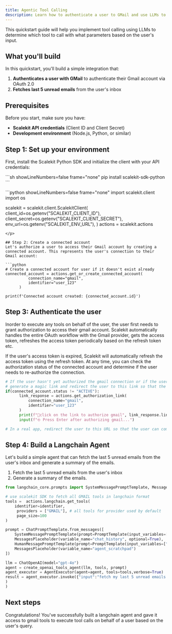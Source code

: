 ```yaml
---
title: Agentic Tool Calling
description: Learn how to authenticate a user to GMail and use LLMs to create an agentic tool calling workflow.
---
```



This quickstart guide will help you implement tool calling using LLMs to determine which tool to call with what parameters based on the user's input.

## What you'll build

In this quickstart, you'll build a simple integration that:

1. **Authenticates a user with GMail** to authenticate their Gmail account via OAuth 2.0
2. **Fetches last 5 unread emails** from the user's inbox

## Prerequisites

Before you start, make sure you have:

- **Scalekit API credentials** (Client ID and Client Secret)
- **Development environment** (Node.js, Python, or similar)

## Step 1: Set up your environment

First, install the Scalekit Python SDK and initialize the client with your API credentials:

<p>
  ```sh showLineNumbers=false frame="none"
  pip install scalekit-sdk-python
  ```
</p>
<p>
  ```python showLineNumbers=false frame="none"
  import scalekit.client
  import os

  scalekit = scalekit.client.ScalekitClient(
      client_id=os.getenv("SCALEKIT_CLIENT_ID"),
      client_secret=os.getenv("SCALEKIT_CLIENT_SECRET"),
      env_url=os.getenv("SCALEKIT_ENV_URL"),
  )
  actions = scalekit.actions

  ```
</p>

## Step 2: Create a connected account
Let's authorize a user to access their Gmail account by creating a connected account. This represents the user's connection to their Gmail account:

```python
# Create a connected account for user if it doesn't exist already
connected_account = actions.get_or_create_connected_account(
            connection_name="gmail",
            identifier="user_123"
        )

print(f'Connected account created: {connected_account.id}')
```

## Step 3: Authenticate the user

Inorder to execute any tools on behalf of the user, the user first needs to grant authorization to access their gmail account. Scalekit automatically handles the entire OAuth workflow with the Gmail provider, gets the access token, refreshes the access token periodically based on the refresh token etc.

If the user's access token is expired, Scalekit will automatically refresh the access token using the refresh token. At any time, you can check the authorization status of the connected account and determine if the user needs to re-authorize the connection.

```python
# If the user hasn't yet authorized the gmail connection or if the user's access token is expired, 
# generate a magic link and redirect the user to this link so that the user can complete authorization
if(connected_account.status != "ACTIVE"):
      link_response = actions.get_authorization_link(
          connection_name="gmail",
          identifier="user_123"
      )
      print(f"🔗click on the link to authorize gmail", link_response.link)
      input(f"⎆ Press Enter after authorizing gmail...")

# In a real app, redirect the user to this URL so that the user can complete the authentication process for their gmail account
```

## Step 4: Build a Langchain Agent

Let's build a simple agent that can fetch the last 5 unread emails from the user's inbox and generate a summary of the emails.

1. Fetch the last 5 unread emails from the user's inbox
2. Generate a summary of the emails.

```python
from langchain_core.prompts import SystemMessagePromptTemplate, MessagesPlaceholder, HumanMessagePromptTemplate,PromptTemplate, ChatPromptTemplate

# use scalekit SDK to fetch all GMAIL tools in langchain format
tools =  actions.langchain.get_tools(
    identifier=identifier,
     providers = ["GMAIL"], # all tools for provider used by default
     page_size=100
)

prompt = ChatPromptTemplate.from_messages([
    SystemMessagePromptTemplate(prompt=PromptTemplate(input_variables=[], template="You are a helpful assistant. Use tools if needed")),
    MessagesPlaceholder(variable_name="chat_history", optional=True),
    HumanMessagePromptTemplate(prompt=PromptTemplate(input_variables=["input"], template="{input}")),
    MessagesPlaceholder(variable_name="agent_scratchpad")
])

llm = ChatOpenAI(model="gpt-4o")
agent = create_openai_tools_agent(llm, tools, prompt)
agent_executor = AgentExecutor(agent=agent, tools=tools,verbose=True)
result = agent_executor.invoke({"input":"fetch my last 5 unread emails and summarize it"}
)
)
```

## Next steps

Congratulations! You've successfully built a langchain agent and gave it access to gmail tools to execute tool calls on behalf of a user based on the user's query.
